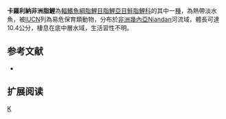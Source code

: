 {{Speciesbox 
| genus = Brycinus
| species = carolinae
| status = VU
| status_system = IUCN3.1
| authority =  [[Paugy|Paugy]] & [[Lévêque|Lévêque]], 1981
| synonyms = *''Alestes carolinae''<br /><small>Paugy & Lévêque, 1981</small>
}}
'''卡羅利納非洲脂鯉'''為[[輻鰭魚綱|輻鰭魚綱]][[脂鯉目|脂鯉目]][[脂鯉亞目|脂鯉亞目]][[鮭脂鯉科|鮭脂鯉科]]的其中一[[種|種]]，為熱帶淡水魚，被[[IUCN|IUCN]]列為易危保育類動物，分布於[[非洲|非洲]][[幾內亞|幾內亞]]Niandan河流域，體長可達10.4公分，棲息在底中層水域，生活習性不明。

==参考文献==
{{refbegin}}
*{{FishBase_species|genus=Brycinus|species=carolinae|year=2014|month=1}}
{{refend}}

== 扩展阅读 ==
{{refbegin}}
{{wikispecies-inline|Brycinus carolinae|卡羅利納非洲脂鯉}}
{{refend}}

{{Taxonbar|from=Q6415649}}

[[Category:非洲脂鯉屬|K]]


{{魚類小作品}}
